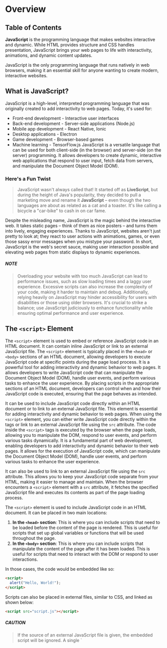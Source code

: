 
# Overview

## Table of Contents

**JavaScript** is the programming language that makes websites interactive and dynamic. While HTML provides structure and CSS handles presentation, JavaScript brings your web pages to life with interactivity, animations, and dynamic content updates.

JavaScript is the only programming language that runs natively in web browsers, making it an essential skill for anyone wanting to create modern, interactive websites.

## What is JavaScript?

JavaScript is a high-level, interpreted programming language that was originally created to add interactivity to web pages. Today, it's used for:

- Front-end development - Interactive user interfaces
- Back-end development - Server-side applications (Node.js)
- Mobile app development - React Native, Ionic
- Desktop applications - Electron
- Game development - Browser-based games
- Machine learning - TensorFlow.js
  JavaScript is a versatile language that can be used for both client-side (in the browser) and server-side (on the server) programming. It allows developers to create dynamic, interactive web applications that respond to user input, fetch data from servers, and manipulate the Document Object Model (DOM).

### Here's a Fun Twist

> JavaScript wasn't always called that! It started off as **LiveScript**, but during the height of Java's popularity, they decided to pull a marketing move and rename it **JavaScript** – even though the two languages are about as related as a cat and a toaster. It's like calling a bicycle a "car-bike" to cash in on car fame.

Despite the misleading name, JavaScript is the magic behind the interactive web. It takes static pages – think of them as nice posters – and turns them into lively, engaging experiences. Thanks to JavaScript, websites aren't just pretty to look at; they react to user actions with animations, games, or even those sassy error messages when you mistype your password. In short, JavaScript is the web's secret sauce, making user interaction possible and elevating web pages from static displays to dynamic experiences.

##### NOTE

> Overloading your website with too much JavaScript can lead to performance issues, such as slow loading times and a laggy user experience. Excessive scripts can also increase the complexity of your code, making it harder to maintain and debug. Additionally, relying heavily on JavaScript may hinder accessibility for users with disabilities or those using older browsers. It's crucial to strike a balance; use JavaScript judiciously to enhance functionality while ensuring optimal performance and user experience.

<BackToTop />

## The `<script>` Element

The `<script>` element is used to embed or reference JavaScript code in an HTML document.
It can contain inline JavaScript or link to an external JavaScript file. The `<script>` element is typically placed in the `<head>` or `<body>` sections of an HTML document, allowing developers to execute JavaScript code at specific points during the page load process. It is a powerful tool for adding interactivity and dynamic behavior to web pages. It allows developers to write JavaScript code that can manipulate the Document Object Model (DOM), handle user events, and perform various tasks to enhance the user experience. By placing scripts in the appropriate sections of an HTML document, developers can control when and how their JavaScript code is executed, ensuring that the page behaves as intended.

It can be used to include JavaScript code directly within an HTML document or to link to an external JavaScript file. This element is essential for adding interactivity and dynamic behavior to web pages.
When using the `<script>` element, you can either write JavaScript code directly within the tags
or link to an external JavaScript file using the `src` attribute. The code inside the `<script>` tags is executed by the browser when the page loads, allowing you to manipulate the DOM, respond to user events, and perform various tasks dynamically. It is a fundamental part of web development, enabling developers to add interactivity and dynamic behavior to their web pages. It allows for the execution of JavaScript code, which can manipulate the Document Object Model (DOM), handle user events, and perform various tasks to enhance the user experience.

It can also be used to link to an external JavaScript file using the `src` attribute. This allows you to keep your JavaScript code separate from your HTML, making it easier to manage and maintain. When the browser encounters a `<script>` element with a `src` attribute, it fetches the specified JavaScript file and executes its contents as part of the page loading process.

The `<script>` element is used to include JavaScript code in an HTML document. It can be placed in two main locations:

1. **In the `<head>` section**: This is where you can include scripts that need to be loaded before the content of the page is rendered. This is useful for scripts that set up global variables or functions that will be used throughout the page.
2. **In the `<body>` section**: This is where you can include scripts that manipulate the content of the page after it has been loaded. This is useful for scripts that need to interact with the DOM or respond to user interactions.

In those cases, the code would be embedded like so:

```html
<script>
  alert("Hello, World!");
</script>
```

Scripts can also be placed in external files, similar to CSS, and linked as shown below:

```html
<script src="script.js"></script>
```

##### CAUTION

<blockquote>
If the source of an external JavaScript file is given, the embedded script will be ignored. A single `<script>` tag cannot have both a source attribute and code inside. Therefore, the following code will not run properly

```html
<script src="script.js">
  alert(1);
</script>
```

Instead, the choice to have an external JavaScript file or have an embedded script needs to be made. The following example shows how you can split the code into two scripts in an HTML document in order to include both:

```html
<script src="script.js"></script>
<script>
  alert(1);
</script>
```

</blockquote>

But listen to this, a web page can absolutely dazzle without a single line of JavaScript! HTML and CSS, with maybe a sprinkle of utility code, can create interactive and stylish elements that shine on their own. In web development, the golden rule is to use the simplest tool for the job. Stick to HTML when you can, and opt for CSS when it does the trick – saving JavaScript as a last resort.

While JavaScript is undeniably powerful, it can also be a bit of a heavyweight, potentially causing loading delays or frustrations for users who rely on keyboards or assistive technologies. JavaScript works imperatively, bossing the browser around step-by-step, while HTML and CSS operate declaratively, simply stating what should happen and letting the browser handle the details. This can often lead to a more efficient and user-friendly experience. You'd be amazed at what kind of magic you can conjure up with just HTML and CSS – no JavaScript required!

For example, this image slider is made of purely HTML and CSS:

```html
<div class="slider">
  <!-- Radio buttons for each slide -->
  <input type="radio" name="slider" id="slide1" checked />
  <input type="radio" name="slider" id="slide2" />
  <input type="radio" name="slider" id="slide3" />
  <input type="radio" name="slider" id="slide4" />
  <input type="radio" name="slider" id="slide5" />

  <!-- The slides (image container) -->
  <div class="slides">
    <img src="https://via.placeholder.com/700x300?text=Slide+1" alt="Slide 1" />
    <img src="https://via.placeholder.com/700x300?text=Slide+2" alt="Slide 2" />
    <img src="https://via.placeholder.com/700x300?text=Slide+3" alt="Slide 3" />
    <img src="https://via.placeholder.com/700x300?text=Slide+4" alt="Slide 4" />
    <img src="https://via.placeholder.com/700x300?text=Slide+5" alt="Slide 5" />
  </div>

  <!-- Navigation dots -->
  <div class="navigation">
    <label for="slide1"></label>
    <label for="slide2"></label>
    <label for="slide3"></label>
    <label for="slide4"></label>
    <label for="slide5"></label>
  </div>
</div>
```

```css
/* Positions the slider relative to its parent */
.slider {
  position: relative;
  width: 80%;
  max-width: 700px;
  margin: auto;
  /* Hides any overflow content, such as images outside the slider area */
  overflow: hidden;
}

/* Hides the radio buttons, as they are not needed for visible controls */
input[type="radio"] {
  display: none;
}

/* Arranges the images in a row */
.slides {
  display: flex;
  width: 500%;
  /* Smoothly transitions the slider position when images change */
  transition: transform 1s ease;
}

.slides img {
  width: 20%;
}

/* Controls the position of the slider for each radio button */
#slide1:checked ~ .slides {
  transform: translateX(0%);
}

#slide2:checked ~ .slides {
  transform: translateX(-20%);
}

#slide3:checked ~ .slides {
  transform: translateX(-40%);
}

#slide4:checked ~ .slides {
  transform: translateX(-60%);
}

#slide5:checked ~ .slides {
  transform: translateX(-80%);
}

/* Create navigation dots */
.navigation {
  position: absolute;
  width: 100%;
  bottom: 15px;
  display: flex;
  justify-content: center;
}

/* Style each dot */
.navigation label {
  display: inline-block;
  width: 15px;
  height: 15px;
  margin: 0 5px;
  background: #ddd;
  border-radius: 50%;
  cursor: pointer;
  transition: background s;
}

/* Highlight active dot */
input[type="radio"]:checked + label {
  background: #333;
}
```

### Slider Components Explained

#### Slider Container

- `.slider`: This class defines the overall container for the image slider. By setting the position to relative, it allows child elements (like the navigation dots) to be positioned in relation to it.
- `overflow: hidden;`: Prevents images from being displayed outside the boundaries of the slider.

##### Radio Buttons

- `input[type="radio"]`: The radio buttons are hidden from view since they are used only to manage the image state without requiring visible input elements.

##### Image Slides

- `.slides`: This class styles the collection of images. By using `display: flex;`, all images are placed in a single row. The width is set to 500% to accommodate all five images, allowing for a smooth transition when moving between them.
- The transition property creates a smooth effect when changing images.

##### Navigation Dots

- `.navigation`: Positions the navigation dots at the bottom of the slider and centers them horizontally.
- `label`: Each dot is styled as a circle with a light gray background, and the hover state changes its background color to indicate interactivity.

###### When to Use JavaScript

JavaScript helps websites behave interactively and respond to users. For example, it can:

- Change the page: It can add or update content and change the look of a website.
- Communicate with servers: It can send and receive data, helping load new content or upload files without refreshing the page.
- Manage cookies: JavaScript can store small amounts of data on your device.
- React to actions: JavaScript can respond when you click, move the mouse, or press keys.
- Save data locally: It can also store information directly on your device for later use (local storage).
- Create animations: JavaScript can make elements move, fade, or change size to make the page more engaging.

##### NOTE

> Developer tools are vital for JavaScript development. They enable real-time debugging, allowing you to log outputs, inspect errors, and test snippets directly in the Console. The Sources panel lets you set breakpoints and analyze code execution, while the Network tab monitors API interactions, helping optimize load times. Utilizing these tools enhances your debugging capabilities and leads to more efficient, maintainable code, improving your web applications' overall quality.

<BackToTop />
